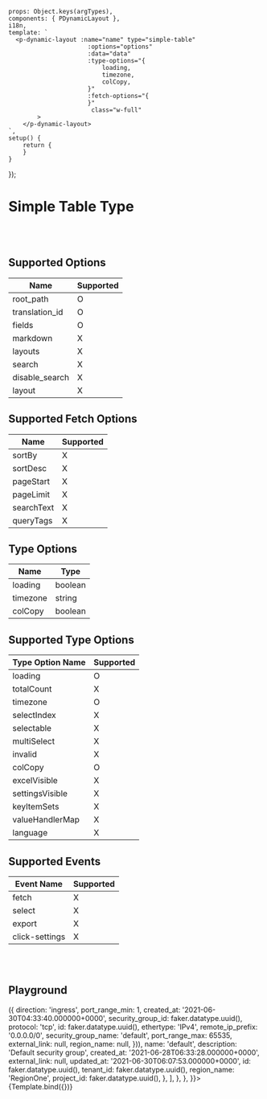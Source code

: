 
<Meta title='Data Display/Dynamic/Dynamic Layout/- [Table] Simple Table'
      argTypes={getDynamicLayoutSimpleTableArgTypes()}/>


    props: Object.keys(argTypes),
    components: { PDynamicLayout },
    i18n,
    template: `
      <p-dynamic-layout :name="name" type="simple-table"
                          :options="options"
                          :data="data"
                          :type-options="{
                              loading,
                              timezone,
                              colCopy,
                          }"
                          :fetch-options="{
                          }"
                           class="w-full"
            >
        </p-dynamic-layout>
    `,
    setup() {
        return {
        }
    }
});

# Simple Table Type
<br/>
<br/>

## Supported Options

| Name | Supported |
| ---- | ----------- |
| root_path | O |
| translation_id | O |
| fields | O |
| markdown | X |
| layouts | X |
| search | X |
| disable_search | X |
| layout | X |


## Supported Fetch Options

| Name | Supported |
| ---- | ---- |
| sortBy | X |
| sortDesc | X |
| pageStart | X |
| pageLimit | X |
| searchText | X |
| queryTags | X |

## Type Options

| Name | Type |
| ---- | ---- |
| loading | boolean |
| timezone | string |
| colCopy | boolean |

## Supported Type Options

| Type Option Name | Supported |
| ---- | ---- |
| loading | O |
| totalCount | X |
| timezone | O |
| selectIndex | X |
| selectable | X |
| multiSelect | X |
| invalid | X |
| colCopy | O |
| excelVisible | X |
| settingsVisible | X |
| keyItemSets | X |
| valueHandlerMap | X |
| language | X |


## Supported Events

| Event Name | Supported |
| ---------- | ----------- |
| fetch | X |
| select | X |
| export | X |
| click-settings | X |

<br/>
<br/>

## Playground

<Canvas>
    <Story name="Playground"  args={{
        options: {
            root_path: 'data.security_groups.security_group_rules',
            fields: [
                {
                    name: 'Security Group Name',
                    key: 'security_group_name',
                    type: 'text',
                },
                {
                    name: 'Security Group ID',
                    type: 'text',
                    reference: {
                        resource_type: 'inventory.CloudService',
                        reference_key: 'reference.resource_id',
                    },
                    key: 'security_group_id',
                },
                {
                    type: 'enum',
                    key: 'direction',
                    name: 'Direction',
                    options: {
                        egress: {
                            options: {
                                background_color: 'indigo.500',
                            },
                            type: 'badge',
                        },
                        ingress: {
                            type: 'badge',
                            options: {
                                background_color: 'coral.600',
                            },
                        },
                    },
                },
                {
                    type: 'text',
                    name: 'Type',
                    key: 'ethertype',
                },
                {
                    name: 'Start',
                    type: 'text',
                    key: 'port_range_min',
                },
                {
                    name: 'End',
                    type: 'text',
                    key: 'port_range_max',
                },
                {
                    name: 'Protocol',
                    key: 'protocol',
                    type: 'enum',
                    options: {
                        udp: {
                            options: {
                                background_color: 'peacock.500',
                            },
                            type: 'badge',
                        },
                        icmp: {
                            options: {
                                background_color: 'green.500',
                            },
                            type: 'badge',
                        },
                        tcp: {
                            type: 'badge',
                            options: {
                                background_color: 'indigo.500',
                            },
                        },
                        all: {
                            options: {
                                background_color: 'coral.600',
                            },
                            type: 'badge',
                        },
                    },
                },
                {
                    type: 'text',
                    name: 'Remote',
                    key: 'remote_ip_prefix',
                },
                {
                    key: 'created_at',
                    name: 'Created',
                    type: 'datetime',
                },
            ],
        },
        data: {
            data: {
                id: faker.datatype.uuid(),
                name: faker.lorem.sentence(2),
                security_groups: [
                    {
                        security_group_rules: Array.from(Array(10).keys()).map(() => ({
                            direction: 'ingress',
                            port_range_min: 1,
                            created_at: '2021-06-30T04:33:40.000000+0000',
                            security_group_id: faker.datatype.uuid(),
                            protocol: 'tcp',
                            id: faker.datatype.uuid(),
                            ethertype: 'IPv4',
                            remote_ip_prefix: '0.0.0.0/0',
                            security_group_name: 'default',
                            port_range_max: 65535,
                            external_link: null,
                            region_name: null,
                        })),
                        name: 'default',
                        description: 'Default security group',
                        created_at: '2021-06-28T06:33:28.000000+0000',
                        external_link: null,
                        updated_at: '2021-06-30T06:07:53.000000+0000',
                        id: faker.datatype.uuid(),
                        tenant_id: faker.datatype.uuid(),
                        region_name: 'RegionOne',
                        project_id: faker.datatype.uuid(),
                    },
                ],
            },
        },
    }}>
        {Template.bind({})}
    </Story>
</Canvas>

<ArgsTable story="Playground"/>

<br/>
<br/>
